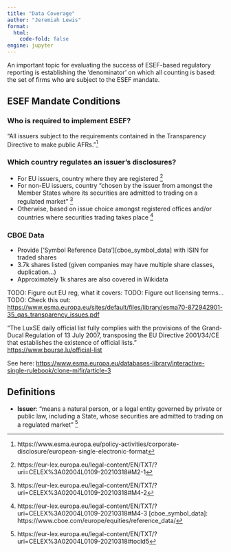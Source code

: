 ```yaml
---
title: "Data Coverage"
author: "Jeremiah Lewis"
format:
  html:
    code-fold: false
engine: jupyter
---
```


An important topic for evaluating the success of ESEF-based regulatory reporting
is establishing the 'denominator' on which all counting is based: the set of firms
who are subject to the ESEF mandate.


## ESEF Mandate Conditions {#sec-data-coverage}

### Who is required to implement ESEF?

"All issuers subject to the requirements contained in the Transparency Directive to make public AFRs."[^2]

### Which country regulates an issuer's disclosures?

- For EU issuers, country where they are registered [^3]
- For non-EU issuers, country "chosen by the issuer from amongst the Member States where its securities are admitted to trading on a regulated market" [^4]
- Otherwise, based on issue choice amongst registered offices and/or countries where securities trading takes place [^5]


### CBOE Data

- Provide ['Symbol Reference Data'][cboe_symbol_data] with ISIN for traded shares
- 3.7k shares listed (given companies may have multiple share classes, duplication...)
- Approximately 1k shares are also covered in Wikidata

<!-- textlint-disable -->
TODO: Figure out EU reg, what it covers:
TODO: Figure out licensing terms...
TODO: Check this out: <https://www.esma.europa.eu/sites/default/files/library/esma70-872942901-35_qas_transparency_issues.pdf>
<!-- textlint-enable -->

"The LuxSE daily official list fully complies with the provisions of the Grand-Ducal Regulation of 13 July 2007, transposing the EU Directive 2001/34/CE that establishes the existence of official lists." <https://www.bourse.lu/official-list>

See here: <https://www.esma.europa.eu/databases-library/interactive-single-rulebook/clone-mifir/article-3>

## Definitions

- **Issuer**: "means a natural person, or a legal entity governed by private or public law, including a State,
  whose securities are admitted to trading on a regulated market" [^1]

[^1]: https://eur-lex.europa.eu/legal-content/EN/TXT/?uri=CELEX%3A02004L0109-20210318#tocId5
[^2]: https://www.esma.europa.eu/policy-activities/corporate-disclosure/european-single-electronic-format
[^3]: https://eur-lex.europa.eu/legal-content/EN/TXT/?uri=CELEX%3A02004L0109-20210318#M2-1
[^4]: https://eur-lex.europa.eu/legal-content/EN/TXT/?uri=CELEX%3A02004L0109-20210318#M4-2
[^5]: https://eur-lex.europa.eu/legal-content/EN/TXT/?uri=CELEX%3A02004L0109-20210318#M4-3
[cboe_symbol_data]: https://www.cboe.com/europe/equities/reference_data/
